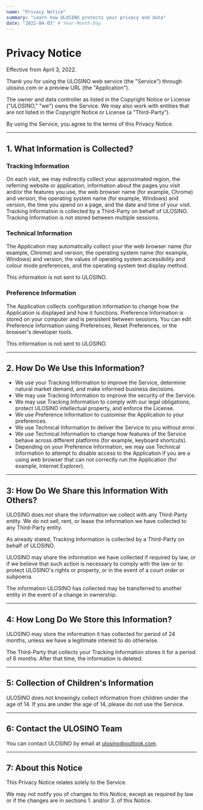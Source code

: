 ```yaml
---
name: "Privacy Notice"
summary: "Learn how ULOSINO protects your privacy and data"
date: "2022-04-03" # Year-Month-Day
---
```


# Privacy Notice

Effective from April 3, 2022.

Thank you for using the ULOSINO web service (the "Service") through ulosino.com or a preview URL (the "Application").

The owner and data controller as listed in the Copyright Notice or License ("ULOSINO," "we") owns the Service. We may also work with entities that are not listed in the Copyright Notice or License (a "Third-Party").

By using the Service, you agree to the terms of this Privacy Notice.

---

## 1. What Information is Collected?

### Tracking Information

On each visit, we may indirectly collect your approximated region, the referring website or application, information about the pages you visit and/or the features you use, the web browser name (for example, Chrome) and version, the operating system name (for example, Windows) and version, the time you spend on a page, and the date and time of your visit. Tracking Information is collected by a Third-Party on behalf of ULOSINO. Tracking Information is not stored between multiple sessions.

### Technical Information

The Application may automatically collect your the web browser name (for example, Chrome) and version, the operating system name (for example, Windows) and version, the values of operating system accessibility and colour mode preferences, and the operating system text display method.

This information is not sent to ULOSINO.

### Preference Information

The Application collects configuration information to change how the Application is displayed and how it functions. Preference Information is stored on your computer and is persistent between sessions. You can edit Preference Information using Preferences, Reset Preferences, or the browser's developer tools.

This information is not sent to ULOSINO.

---

## 2. How Do We Use this Information?

- We use your Tracking Information to improve the Service, determine natural market demand, and make informed business decisions.
- We may use Tracking Information to improve the security of the Service.
- We may use Tracking Information to comply with our legal obligations, protect ULOSINO intellectual property, and enforce the License.
- We use Preference Information to customise the Application to your preferences.
- We use Technical Information to deliver the Service to you without error.
- We use Technical Information to change how features of the Service behave across different platforms (for example, keyboard shortcuts).
- Depending on your Preference Information, we may use Technical Information to attempt to disable access to the Application if you are a using web browser that can not correctly run the Application (for example, Internet Explorer).

---

## 3: How Do We Share this Information With Others?

ULOSINO does not share the information we collect with any Third-Party entity. We do not sell, rent, or lease the information we have collected to any Third-Party entity.

As already stated, Tracking Information is collected by a Third-Party on behalf of ULOSINO.

ULOSINO may share the information we have collected if required by law, or if we believe that such action is necessary to comply with the law or to protect ULOSINO's rights or property, or in the event of a court order or subpoena.

The information ULOSINO has collected may be transferred to another entity in the event of a change in ownership.

---

## 4: How Long Do We Store this Information?

ULOSINO may store the information it has collected for period of 24 months, unless we have a legitimate interest to do otherwise.

The Third-Party that collects your Tracking Information stores it for a period of 6 months. After that time, the information is deleted.

---

## 5: Collection of Children's Information

ULOSINO does not knowingly collect information from children under the age of 14. If you are under the age of 14, please do not use the Service.

---

## 6: Contact the ULOSINO Team

You can contact ULOSINO by email at ulosino@outlook.com.

---

## 7: About this Notice

This Privacy Notice relates solely to the Service.

We may not notify you of changes to this Notice, except as required by law or if the changes are in sections 1. and/or 3. of this Notice.
